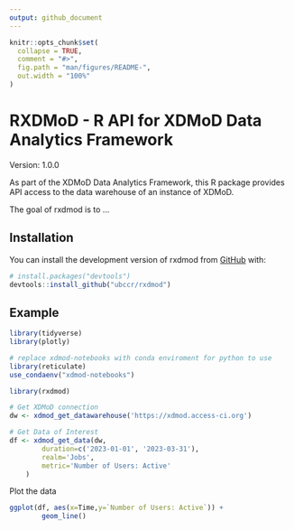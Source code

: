 ```yaml
---
output: github_document
---
```


<!-- README.md is generated from README.Rmd. Please edit that file -->

```r
knitr::opts_chunk$set(
  collapse = TRUE,
  comment = "#>",
  fig.path = "man/figures/README-",
  out.width = "100%"
)
```

# RXDMoD - R API for XDMoD Data Analytics Framework
Version: 1.0.0

As part of the XDMoD Data Analytics Framework, this R package
provides API access to the data warehouse of an instance of
XDMoD.
    

<!-- badges: start -->
<!-- badges: end -->

The goal of rxdmod is to ...

## Installation

You can install the development version of rxdmod from [GitHub](https://github.com/) with:

``` r
# install.packages("devtools")
devtools::install_github("ubccr/rxdmod")
```

## Example

```r
library(tidyverse)
library(plotly)

# replace xdmod-notebooks with conda enviroment for python to use
library(reticulate)
use_condaenv("xdmod-notebooks")

library(rxdmod)
```

```r
# Get XDMoD connection
dw <- xdmod_get_datawarehouse('https://xdmod.access-ci.org')

# Get Data of Interest
df <- xdmod_get_data(dw,
        duration=c('2023-01-01', '2023-03-31'),
        realm='Jobs',
        metric='Number of Users: Active'
    )
```

Plot the data

```r
ggplot(df, aes(x=Time,y=`Number of Users: Active`)) +
        geom_line()
```
